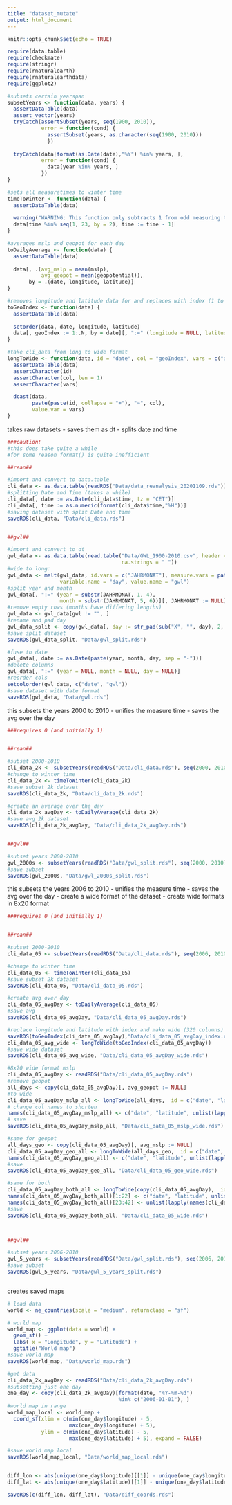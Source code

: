 ```yaml
---
title: "dataset_mutate"
output: html_document
---
```


```r
knitr::opts_chunk$set(echo = TRUE)

require(data.table)
require(checkmate)
require(stringr)
require(rnaturalearth)
require(rnaturalearthdata)
require(ggplot2)
```

```r

#subsets certain yearspan
subsetYears <- function(data, years) {
  assertDataTable(data)
  assert_vector(years)
  tryCatch(assertSubset(years, seq(1900, 2010)),
           error = function(cond) {
             assertSubset(years, as.character(seq(1900, 2010)))
             })
  
  tryCatch(data[format(as.Date(date),"%Y") %in% years, ],
           error = function(cond) {
             data[year %in% years, ]
           })
}

#sets all measuretimes to winter time
timeToWinter <- function(data) {
  assertDataTable(data)
  
  warning("WARNING: This function only subtracts 1 from odd measuring times. This is not okay for the entire dataset, as we have heard that the times are irregular!!!")
  data[time %in% seq(1, 23, by = 2), time := time - 1]
}

#averages mslp and geopot for each day
toDailyAverage <- function(data) {
  assertDataTable(data)
  
  data[, .(avg_mslp = mean(mslp), 
           avg_geopot = mean(geopotential)), 
       by = .(date, longitude, latitude)]
}

#removes longitude and latitude data for and replaces with index (1 to 160)
toGeoIndex <- function(data) {
  assertDataTable(data)
  
  setorder(data, date, longitude, latitude)
  data[, geoIndex := 1:.N, by = date][, ":=" (longitude = NULL, latitude = NULL)]
}

#take cli_data from long to wide format
longToWide <- function(data, id = "date", col = "geoIndex", vars = c("avg_mslp", "avg_geopot")) {
  assertDataTable(data)
  assertCharacter(id)
  assertCharacter(col, len = 1)
  assertCharacter(vars)

  dcast(data, 
        paste(paste(id, collapse = "+"), "~", col), 
        value.var = vars)
}
```

takes raw datasets
  - saves them as dt
  - splits date and time
```r
###caution!
#this does take quite a while
#for some reason format() is quite inefficient

##rean##

#import and convert to data.table
cli_data <- as.data.table(readRDS("Data/data_reanalysis_20201109.rds"))
#splitting Date and Time (takes a while)
cli_data[, date := as.Date(cli_data$time, tz = "CET")]
cli_data[, time := as.numeric(format(cli_data$time,"%H"))]
#saving dataset with split Date and time
saveRDS(cli_data, "Data/cli_data.rds")


##gwl##

#import and convert to dt
gwl_data <- as.data.table(read.table("Data/GWL_1900-2010.csv", header = TRUE, sep = ";",
                                     na.strings = " "))
#wide to long:
gwl_data <- melt(gwl_data, id.vars = c("JAHRMONAT"), measure.vars = patterns("^X"),
                 variable.name = "day", value.name = "gwl")
#split year and month
gwl_data[, ":=" (year = substr(JAHRMONAT, 1, 4), 
                 month = substr(JAHRMONAT, 5, 6))][, JAHRMONAT := NULL]
#remove empty rows (months have differing lengths)
gwl_data <- gwl_data[gwl != "", ]
#rename and pad day
gwl_data_split <- copy(gwl_data[, day := str_pad(sub("X", "", day), 2, "left", "0")])
#save split dataset
saveRDS(gwl_data_split, "Data/gwl_split.rds")

#fuse to date
gwl_data[, date := as.Date(paste(year, month, day, sep = "-"))]
#delete columns
gwl_data[, ":=" (year = NULL, month = NULL, day = NULL)]
#reorder cols
setcolorder(gwl_data, c("date", "gwl"))
#save dataset with date format
saveRDS(gwl_data, "Data/gwl.rds")

```

this subsets the years 2000 to 2010
  - unifies the measure time
  - saves the avg over the day
```r
###requires 0 (and initially 1)


##rean##

#subset 2000-2010
cli_data_2k <- subsetYears(readRDS("Data/cli_data.rds"), seq(2000, 2010))
#change to winter time
cli_data_2k <- timeToWinter(cli_data_2k)
#save subset 2k dataset
saveRDS(cli_data_2k, "Data/cli_data_2k.rds")

#create an average over the day
cli_data_2k_avgDay <- toDailyAverage(cli_data_2k)
#save avg 2k dataset
saveRDS(cli_data_2k_avgDay, "Data/cli_data_2k_avgDay.rds")


##gwl##

#subset years 2000-2010
gwl_2000s <- subsetYears(readRDS("Data/gwl_split.rds"), seq(2000, 2010))
#save subset
saveRDS(gwl_2000s, "Data/gwl_2000s_split.rds")

```

this subsets the years 2006 to 2010
  - unifies the measure time
  - saves the avg over the day
  - create a wide format of the dataset
  - create wide formats in 8x20 format
```r
###requires 0 (and initially 1)


##rean##

#subset 2000-2010
cli_data_05 <- subsetYears(readRDS("Data/cli_data.rds"), seq(2006, 2010))

#change to winter time
cli_data_05 <- timeToWinter(cli_data_05)
#save subset 2k dataset
saveRDS(cli_data_05, "Data/cli_data_05.rds")

#create avg over day
cli_data_05_avgDay <- toDailyAverage(cli_data_05)
#save avg
saveRDS(cli_data_05_avgDay, "Data/cli_data_05_avgDay.rds")

#replace longitude and latitude with index and make wide (320 columns)
saveRDS(toGeoIndex(cli_data_05_avgDay),"Data/cli_data_05_avgDay_index.rds")
cli_data_05_avg_wide <- longToWide(toGeoIndex(cli_data_05_avgDay))
#save wide dataset
saveRDS(cli_data_05_avg_wide, "Data/cli_data_05_avgDay_wide.rds")

#8x20 wide format mslp
cli_data_05_avgDay <- readRDS("Data/cli_data_05_avgDay.rds")
#remove geopot
all_days <- copy(cli_data_05_avgDay)[, avg_geopot := NULL]
#to wide
cli_data_05_avgDay_mslp_all <- longToWide(all_days,  id = c("date", "latitude"), col = "longitude", vars = "avg_mslp")
# change col names to shorten
names(cli_data_05_avgDay_mslp_all) <- c("date", "latitude", unlist(lapply(as.numeric(names(cli_data_05_avgDay_mslp_all)[3:22]), function(x) round(x, 2))))
# save
saveRDS(cli_data_05_avgDay_mslp_all, "Data/cli_data_05_mslp_wide.rds")

#same for geopot
all_days_geo <- copy(cli_data_05_avgDay)[, avg_mslp := NULL]
cli_data_05_avgDay_geo_all <- longToWide(all_days_geo,  id = c("date", "latitude"), col = "longitude", vars = "avg_geopot")
names(cli_data_05_avgDay_geo_all) <- c("date", "latitude", unlist(lapply(as.numeric(names(cli_data_05_avgDay_geo_all)[3:22]), function(x) round(x, 2))))
#save
saveRDS(cli_data_05_avgDay_geo_all, "Data/cli_data_05_geo_wide.rds")

#same for both
cli_data_05_avgDay_both_all <- longToWide(copy(cli_data_05_avgDay),  id = c("date", "latitude"), col = "longitude")
names(cli_data_05_avgDay_both_all)[1:22] <- c("date", "latitude", unlist(lapply(names(cli_data_05_avgDay_both_all)[3:22], function(x) paste0(str_sub(x, start = 10, end = 15), "_avg.mslp"))))
names(cli_data_05_avgDay_both_all)[23:42] <- unlist(lapply(names(cli_data_05_avgDay_both_all)[23:42], function(x) paste0(str_sub(x, start = 12, end = 17), "_avg.geo")))
#save
saveRDS(cli_data_05_avgDay_both_all, "Data/cli_data_05_wide.rds")



##gwl##

#subset years 2006-2010
gwl_5_years <- subsetYears(readRDS("Data/gwl_split.rds"), seq(2006, 2010))
#save subset
saveRDS(gwl_5_years, "Data/gwl_5_years_split.rds")

```


```r

```


creates saved maps
```r

# load data
world <- ne_countries(scale = "medium", returnclass = "sf")

# world map
world_map <- ggplot(data = world) +
  geom_sf() +
  labs( x = "Longitude", y = "Latitude") +
  ggtitle("World map")
#save world map
saveRDS(world_map, "Data/world_map.rds")

#get data
cli_data_2k_avgDay <- readRDS("Data/cli_data_2k_avgDay.rds")
#subsetting just one day
one_day <- copy(cli_data_2k_avgDay)[format(date, "%Y-%m-%d")
                                    %in% c("2006-01-01"), ]
#world map in range
world_map_local <- world_map +
  coord_sf(xlim = c(min(one_day$longitude) - 5, 
                    max(one_day$longitude) + 5), 
           ylim = c(min(one_day$latitude) - 5, 
                    max(one_day$latitude) + 5), expand = FALSE)

#save world map local
saveRDS(world_map_local, "Data/world_map_local.rds")


diff_lon <- abs(unique(one_day$longitude)[[1]] - unique(one_day$longitude)[[2]]) / 2
diff_lat <- abs(unique(one_day$latitude)[[1]] - unique(one_day$latitude)[[2]]) / 2

saveRDS(c(diff_lon, diff_lat), "Data/diff_coords.rds")
```